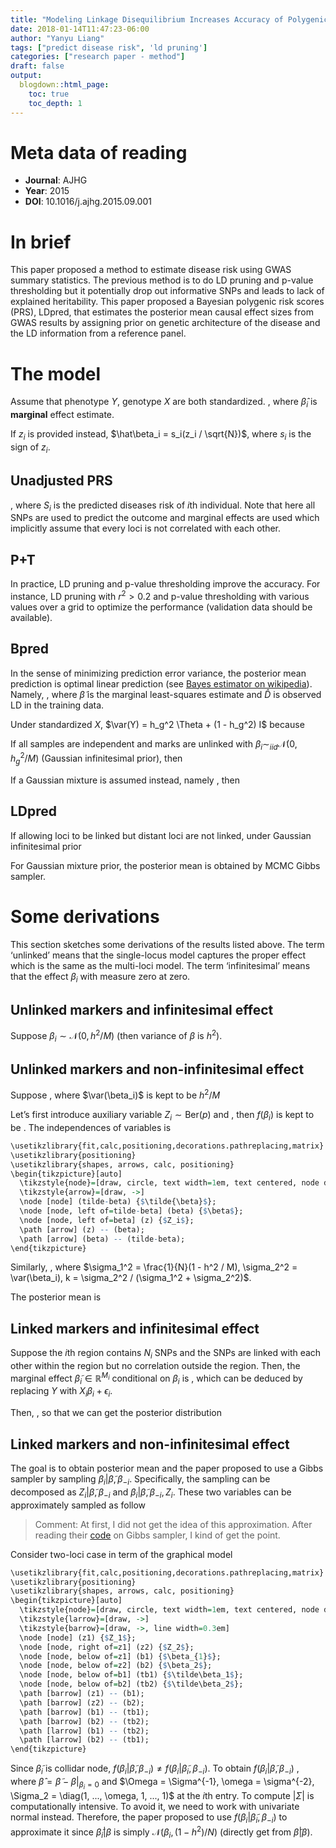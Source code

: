 ```yaml
---
title: "Modeling Linkage Disequilibrium Increases Accuracy of Polygenic Risk Scores"
date: 2018-01-14T11:47:23-06:00
author: "Yanyu Liang"
tags: ["predict disease risk", 'ld pruning']
categories: ["research paper - method"]
draft: false
output:
  blogdown::html_page:
    toc: true
    toc_depth: 1
---
```


# Meta data of reading

* **Journal**: AJHG
* **Year**: 2015
* **DOI**: 10.1016/j.ajhg.2015.09.001

$$
\newcommand\E{\text{E}}
\newcommand\var{\text{Var}}
\newcommand\diag{\text{diag}}
$$

# In brief

This paper proposed a method to estimate disease risk using GWAS summary statistics. The previous method is to do LD pruning and p-value thresholding but it potentially drop out informative SNPs and leads to lack of explained heritability. This paper proposed a Bayesian polygenic risk scores (PRS), LDpred, that estimates the posterior mean causal effect sizes from GWAS results by assigning prior on genetic architecture of the disease and the LD information from a reference panel.

# The model

Assume that phenotype $Y$, genotype $X$ are both standardized.
\begin{align*}
  Y &= \sum_{i = 1}^M X_i \beta_i + \epsilon \\
  \hat\beta_i &= X_i' Y / N
\end{align*}
, where $\hat\beta_i$ is **marginal** effect estimate.

If $z_i$ is provided instead, $\hat\beta_i = s_i(z_i / \sqrt{N})$, where $s_i$ is the sign of $z_i$.

## Unadjusted PRS

\begin{align*}
  S_i &= \sum_{j = 1}^M X_{ji} \hat\beta_j
\end{align*}
, where $S_i$ is the predicted diseases risk of $i$th individual. Note that here all SNPs are used to predict the outcome and marginal effects are used which implicitly assume that every loci is not correlated with each other.

## P+T

In practice, LD pruning and p-value thresholding improve the accuracy. For instance, LD pruning with $r^2 > 0.2$ and p-value thresholding with various values over a grid to optimize the performance (validation data should be available).

## Bpred

In the sense of minimizing prediction error variance, the posterior mean prediction is optimal linear prediction (see [Bayes estimator on wikipedia](https://en.wikipedia.org/wiki/Bayes_estimator#Minimum_mean_square_error_estimation)). Namely,
\begin{align}
  \E(Y | \tilde\beta, \hat{D}) &= \sum_{i = 1}^M X_i' \E(\beta_i | \tilde\beta, \hat{D}) \label{eq:posterior-mean-estimate}
\end{align}
, where $\tilde\beta$ is the marginal least-squares estimate and $\hat{D}$ is observed LD in the training data.

Under standardized $X$, $\var(Y) = h_g^2 \Theta + (1 - h_g^2) I$ because
\begin{align*}
  \var(Y) &:= \var_{\beta, \epsilon}(Y) \\
  &= \var_{\beta, \epsilon}(X\beta + \epsilon) \\
  &= \var_{\beta}(X\beta) + \var_{\epsilon}(\epsilon) \quad \text{, since $\beta$, $\epsilon$ are independent} \\
  &= h_g^2 (XX' / M) + (1 - h_g^2) I \quad\text{, here it seems that one assumption is $\beta$ iid}\\
  &= h_g^2 \Theta + (1 - h_g^2) I
\end{align*}

If all samples are independent and marks are unlinked with $\beta_i \sim_{iid} \mathcal{N}(0, h_g^2 / M)$ (Gaussian infinitesimal prior), then
\begin{align*}
  \E(\beta_i | \tilde{\beta}) &= \E(\beta_i | \tilde\beta_i) = \frac{h_g^2}{h_g^2 + M / N} \tilde\beta_i \\
  \text{cor}(\hat{Y}_\text{PRS}, Y) &= \frac{h_g^2}{h_g^2 + M / N} h_g^2
\end{align*}

If a Gaussian mixture is assumed instead, namely
\begin{align*}
  \beta_i &\sim \begin{cases} \mathcal{N}(0, h_g^2 / (h_g^2 + Mp/N)) & \text{prob } p \\ 0 & \text{prob } (1 - p)\end{cases}
\end{align*}
, then
\begin{align*}
  \E(\beta_i | \tilde\beta) &= \frac{h_g^2}{h_g^2 + Mp / N} \bar{p}_i \tilde\beta_i
\end{align*}

## LDpred

If allowing loci to be linked but distant loci are not linked, under Gaussian infinitesimal prior
\begin{align*}
  \E(\beta^l | \tilde\beta^l, D) &\approx (\frac{M}{Nh_g^2}I + D_l)^{-1} \tilde\beta^l
\end{align*}

For Gaussian mixture prior, the posterior mean is obtained by MCMC Gibbs sampler.

# Some derivations

This section sketches some derivations of the results listed above. The term 'unlinked' means that the single-locus model captures the proper effect which is the same as the multi-loci model. The term 'infinitesimal' means that the effect $\beta_i$ with measure zero at zero.

## Unlinked markers and infinitesimal effect

Suppose $\beta_i \sim \mathcal{N}(0, h^2 / M)$ (then variance of $\beta$ is $h^2$).
\begin{align*}
  \tilde\beta_i | \beta_i &\sim \mathcal{N}(\beta_i, \frac{1}{N}(1 - h^2 / M)) \\
  &\quad\text{, since 'unlinked', one loci explains $h^2/M$ variance}\\
  \beta_i | \tilde\beta_i &\sim \mathcal{N}(\frac{1}{1 + M / h^2N}\tilde\beta_i, \frac{1}{N}\frac{1}{1 + M / h^2N}) \\
  &\quad\text{, derived from prior and conditional with large $M$}
\end{align*}

## Unlinked markers and non-infinitesimal effect

Suppose
\begin{align}
  \beta_i &\sim \begin{cases}
    \delta_0(\beta_i) & \text{, with prob $1 - p$} \\
    \mathcal{N}(0, h^2 / Mp)(\beta_i) & \text{, with prob $p$}
  \end{cases} \label{eq:auxiliary}
\end{align}
, where $\var(\beta_i)$ is kept to be $h^2 / M$

Let's first introduce auxiliary variable $Z_i \sim \text{Ber}(p)$ and
\begin{align*}
  f(\beta_i| Z_i) &= (1 - Z_i) \delta_0(\beta_i) + Z_i\mathcal{N}(0, h^2/Mp)(\beta_i)
\end{align*}
, then $f(\beta_i)$ is kept to be \eqref{eq:auxiliary}. The independences of variables is
```r
\usetikzlibrary{fit,calc,positioning,decorations.pathreplacing,matrix}
\usetikzlibrary{positioning}
\usetikzlibrary{shapes, arrows, calc, positioning}
\begin{tikzpicture}[auto]
  \tikzstyle{node}=[draw, circle, text width=1em, text centered, node distance=3em]
  \tikzstyle{arrow}=[draw, ->]
  \node [node] (tilde-beta) {$\tilde{\beta}$};
  \node [node, left of=tilde-beta] (beta) {$\beta$};
  \node [node, left of=beta] (z) {$Z_i$};
  \path [arrow] (z) -- (beta);
  \path [arrow] (beta) -- (tilde-beta);
\end{tikzpicture}
```
Similarly,
\begin{align*}
  \tilde\beta_i | \beta_i &\sim \mathcal{N}(\beta_i, \frac{1}{N}(1 - h^2 / M)) \\
  &\quad\text{, since $\var(\beta_i)$ is kept the same as before} \\
  f(\beta_i | \tilde\beta_i, Z_i = 0) &\propto f(\beta_i | Z_i = 0) \times f(\tilde\beta_i | \beta_i) \\
  &\propto \delta_0(\beta_i) \times \mathcal{N}(\beta_i, \sigma_1^2)(\tilde\beta_i) \\
  &\propto \delta_0(\beta_i) \\
  f(\beta_i | \tilde\beta_i, Z_i = 1) &\propto \mathcal{N}(0, \sigma_2^2)(\beta_i) \times \mathcal{N}(\beta_i, \sigma_1^2)(\tilde\beta_i) \\
  &\propto \mathcal{N}(k \tilde\beta_i, k / N)
\end{align*}
, where $\sigma_1^2 = \frac{1}{N}(1 - h^2 / M), \sigma_2^2 = \var(\beta_i), k = \sigma_2^2 / (\sigma_1^2 + \sigma_2^2)$.

The posterior mean is
\begin{align*}
  \E(\beta_i | \tilde\beta_i) &= \E_{Z_i | \tilde\beta_i}[\E(\beta_i | \tilde\beta_i, Z_i)] \\
  &= \E_{Z_i | \tilde\beta_i}[Z_i \times k\tilde\beta_i + (1 - Z_i) \times 0] \\
  &= k\bar{p}_i\tilde\beta_i \quad\text{, where $\bar{p}_i = \E(Z_i | \tilde\beta_i)$}
\end{align*}

## Linked markers and infinitesimal effect

Suppose the $i$th region contains $N_i$ SNPs and the SNPs are linked with each other within the region but no correlation outside the region. Then, the marginal effect $\tilde\beta_i \in \mathbb{R}^{M_i}$ conditional on $\beta_i$ is
\begin{align*}
  \E(\tilde\beta_i | \beta_i) &= D_i \beta_i \\
  \var(\tilde\beta_i | \beta_i) &= \frac{1}{N} (1 - h_i^2) D_i  \\
  \text{, where} & \\
  D_i &= X_i'X_i / N \\
  \tilde\beta_i &= X_i'Y / N \\
  h_i^2 &\text{is} \text{ phenotype variance explained by the $i$th region}
\end{align*}
, which can be deduced by replacing $Y$ with $X_i\beta_i + \epsilon_i$.

Then,
\begin{align*}
  \tilde\beta_i | \beta_i &\sim \mathcal{N}(D_i\beta_i, \Sigma_1) \\
  \beta_i &\sim \mathcal{N}(0, \Sigma_2) \\
  \text{, where} & \\
  \Sigma_1 &= \frac{1}{N} (1 - h_i^2) D_i \\
  \Sigma_2 &= (h_i^2 / M)I
\end{align*}
, so that we can get the posterior distribution
\begin{align*}
  \beta_i | \tilde\beta_i &\sim \mathcal{N}(A\tilde\beta_i, \Sigma) \\
  \text{where, }& \\
  \Sigma &= (\Sigma_2^{-1} + D_i\Sigma_1^{-1}D_i)^{-1} = \frac{1}{N}(\frac{1}{1 - h_i^2}D_i + \frac{M}{Nh_i^2}I)^{-1}\\
  A &= \Sigma D_i \Sigma_1^{-1} \\
  \text{when } & h^2 \approx 0 \\
  A &\approx (\frac{1}{1 - h_i^2}D_i + \frac{M}{Nh_i^2}I)^{-1}
\end{align*}

## Linked markers and non-infinitesimal effect

The goal is to obtain posterior mean and the paper proposed to use a Gibbs sampler by sampling $\beta_i | \tilde\beta, \beta_{-i}$. Specifically, the sampling can be decomposed as $Z_i | \tilde\beta, \beta_{-i}$ and $\beta_i | \tilde\beta, \beta_{-i}, Z_i$. These two variables can be approximately sampled as follow
\begin{align*}
  \Pr(Z_i | \tilde\beta, \beta_{-i}) &\approx \Pr(Z_i | \tilde\beta_i, \beta_{-i}) \\
  f(\beta_i | \tilde\beta, \beta_{-i}, Z_i = 1) &\approx f(\beta_i | \tilde\beta_i, \beta_{-i}, Z_i = 1) \\
\end{align*}

> Comment: At first, I did not get the idea of this approximation. After reading their [code](https://github.com/bvilhjal/ldpred/blob/master/ldpred/LDpred.py) on Gibbs sampler, I kind of get the point.

Consider two-loci case in term of the graphical model
```r
\usetikzlibrary{fit,calc,positioning,decorations.pathreplacing,matrix}
\usetikzlibrary{positioning}
\usetikzlibrary{shapes, arrows, calc, positioning}
\begin{tikzpicture}[auto]
  \tikzstyle{node}=[draw, circle, text width=1em, text centered, node distance=5em]
  \tikzstyle{larrow}=[draw, ->]
  \tikzstyle{barrow}=[draw, ->, line width=0.3em]
  \node [node] (z1) {$Z_1$};
  \node [node, right of=z1] (z2) {$Z_2$};
  \node [node, below of=z1] (b1) {$\beta_{1}$};
  \node [node, below of=z2] (b2) {$\beta_2$};
  \node [node, below of=b1] (tb1) {$\tilde\beta_1$};
  \node [node, below of=b2] (tb2) {$\tilde\beta_2$};
  \path [barrow] (z1) -- (b1);
  \path [barrow] (z2) -- (b2);
  \path [barrow] (b1) -- (tb1);
  \path [barrow] (b2) -- (tb2);
  \path [larrow] (b1) -- (tb2);
  \path [larrow] (b2) -- (tb1);
\end{tikzpicture}
```

Since $\tilde\beta_i$ is collidar node, $f(\beta_i|\tilde\beta, \beta_{-i}) \ne f(\beta_i | \tilde\beta_i, \beta_{-i})$. To obtain $f(\beta_i | \tilde\beta, \beta_{-i})$
\begin{align*}
  f(\beta_i | \tilde\beta, \beta_{-i}, Z_i = 1) &= \int f(\tilde\beta | \beta) \prod_{j \ne i} f(\beta_j) \mathcal{N}(0, \sigma^2)(\beta_i) d\beta_i \\
  &= \prod_{j \ne i} f(\beta_j) \frac{1}{\sqrt{2\pi|\Sigma|}}\int \exp\{-\frac{1}{2}(\tilde\beta - D\beta)' \Sigma^{-1} (\tilde\beta - D\beta)\} \exp\{-\frac{1}{2}\beta_i^2\sigma^{-2}\} d\beta_i \\
  &= \prod_{j \ne i} f(\beta_j) \frac{1}{\sqrt{2\pi|\Sigma|}} \times \sqrt{2\pi(\omega + \hat\beta'\Omega\hat\beta)} \int \exp\{\hat\beta'X\hat\beta)\} \quad\text{, where $X = \Omega - \Omega(\Omega + \Sigma_2)^{-1}\Omega$}
\end{align*}
, where $\hat\beta = \tilde\beta - \beta|_{\beta_i = 0}$ and $\Omega = \Sigma^{-1}, \omega = \sigma^{-2}, \Sigma_2 = \diag(1, ..., \omega, 1, ..., 1)$ at the $i$th entry. To compute $|\Sigma|$ is computationally intensive. To avoid it, we need to work with univariate normal instead. Therefore, the paper proposed to use $f(\beta_i|\tilde\beta_i, \beta_{-i})$ to approximate it since $\tilde\beta_i | \beta$ is simply $\mathcal{N}(\beta_i, (1 - h^2) / N)$ (directly get from $\tilde\beta|\beta$).
